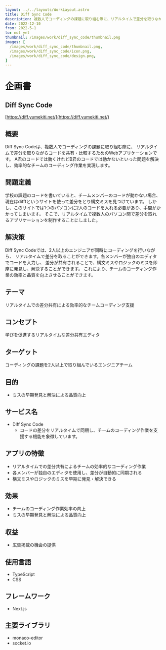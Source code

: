 ```yaml
---
layout: ../../layouts/WorkLayout.astro
title: Diff Sync Code
description: 複数人でコーディングの課題に取り組む際に、リアルタイムで差分を取りながらコードを共有・比較するためのWebアプリケーションです。
date: 2022-12-10
from: 2022-5-1
to: not yet
thumbnail: /images/work/diff_sync_code/thumbnail.png
images: [
  /images/work/diff_sync_code/thumbnail.png,
  /images/work/diff_sync_code/icon.png,
  /images/work/diff_sync_code/design.png,
]
---
```


# 企画書

## Diff Sync Code
[https://diff.yumekiti.net/](https://diff.yumekiti.net/)

## 概要
Diff Sync Codeは、複数人でコーディングの課題に取り組む際に、
リアルタイムで差分を取りながらコードを共有・比較するためのWebアプリケーションです。
A君のコードでは動くけれどB君のコードでは動かないといった問題を解決し、効率的なチームのコーディング作業を実現します。

## 問題定義
学校の課題のコードを書いていると、チームメンバーのコードが動かない場合、
現在はdifffというサイトを使って差分をとり構文ミスを見つけています。
しかし、このサイトでは1つのパソコンに2人のコードを入れる必要があり、手間がかかってしまいます。
そこで、リアルタイムで複数人のパソコン間で差分を取れるアプリケーションを制作することにしました。

## 解決策
Diff Sync Codeでは、2人以上のエンジニアが同時にコーディングを行いながら、
リアルタイムで差分を取ることができます。各メンバーが独自のエディタでコードを入力し、
差分が共有されることで、構文ミスやロジックのミスを即座に発見し、解決することができます。
これにより、チームのコーディング作業の効率と品質を向上させることができます。

## テーマ
リアルタイムでの差分共有による効率的なチームコーディング支援

## コンセプト
学びを促進するリアルタイムな差分共有エディタ

## ターゲット
コーディングの課題を2人以上で取り組んでいるエンジニアチーム

## 目的
- ミスの早期発見と解決による品質向上

## サービス名
- Diff Sync Code
  - コードの差分をリアルタイムで同期し、チームのコーディング作業を支援する機能を象徴しています。

## アプリの特徴
- リアルタイムでの差分共有によるチームの効率的なコーディング作業
- 各メンバーが独自のエディタを使用し、差分が自動的に同期される
- 構文ミスやロジックのミスを早期に発見・解決できる

## 効果
- チームのコーディング作業効率の向上
- ミスの早期発見と解決による品質向上

## 収益
- 広告掲載の機会の提供

## 使用言語
- TypeScript
- CSS

## フレームワーク
- Next.js

## 主要ライブラリ
- monaco-editor
- socket.io

